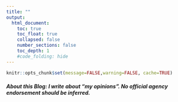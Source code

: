 ```yaml
---
title: ""
output:
  html_document:
    toc: true
    toc_float: true
    collapsed: false
    number_sections: false
    toc_depth: 1
    #code_folding: hide
---
```


```r
knitr::opts_chunk$set(message=FALSE,warning=FALSE, cache=TRUE)
```

#### *About this Blog: I write about **"my opinions"**. No official agency endorsement should be inferred.*

<!-- # Agricultural Carbon Market  -->

<!-- 2020 | 7 | 16 Last compiled: `r Sys.Date()` -->

<!-- **Challenges**: Do farmers use conservation practices continuously? -->

<!-- **Opportunities**: -->


<!-- # Managed Aquifer Recharge -->



